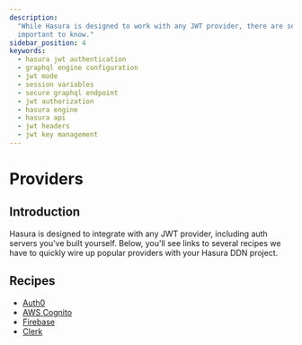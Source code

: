 ```yaml
---
description:
  "While Hasura is designed to work with any JWT provider, there are several details for certain providers that are
  important to know."
sidebar_position: 4
keywords:
  - hasura jwt authentication
  - graphql engine configuration
  - jwt mode
  - session variables
  - secure graphql endpoint
  - jwt authorization
  - hasura engine
  - hasura api
  - jwt headers
  - jwt key management
---
```


# Providers

## Introduction

Hasura is designed to integrate with any JWT provider, including auth servers you've built yourself. Below, you'll see
links to several recipes we have to quickly wire up popular providers with your Hasura DDN project.

## Recipes

- [Auth0](/recipes/authentication/1-auth0.mdx)
- [AWS Cognito](/recipes/authentication/2-aws-cognito.mdx)
- [Firebase](/recipes/authentication/3-firebase.mdx)
- [Clerk](/recipes/authentication/4-clerk.mdx)
